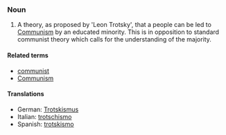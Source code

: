 ===Noun===

#A theory, as proposed by 'Leon Trotsky', that a people can be led to [[Communism]] by an educated minority. This is in opposition to standard communist theory which calls for the understanding of the majority.

====Related terms====
*[[communist]]
*[[Communism]]

====Translations====
*German: [[Trotskismus]]
*Italian: [[trotschismo]]
*Spanish: [[trotskismo]]